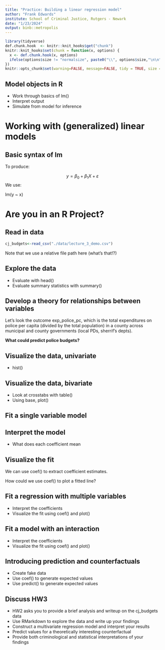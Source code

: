 ```yaml
---
title: "Practice: Building a linear regression model"
author: "Frank Edwards"
institute: School of Criminal Justice, Rutgers - Newark
date: "1/23/2024"
output: binb::metropolis
---
```


```r
library(tidyverse)
def.chunk.hook  <- knitr::knit_hooks$get("chunk")
knitr::knit_hooks$set(chunk = function(x, options) {
  x <- def.chunk.hook(x, options)
  ifelse(options$size != "normalsize", paste0("\\", options$size,"\n\n", x, "\n\n \\normalsize"), x)
})
knitr::opts_chunk$set(warning=FALSE, message=FALSE, tidy = TRUE, size = "small")
```

## Model objects in R

- Work through basics of lm()
- Interpret output
- Simulate from model for inference

# Working with (generalized) linear models

## Basic syntax of lm

To produce:

$$y = \beta_0 + \beta_1 X + \varepsilon$$
We use:

lm(y ~ x)

# Are you in an R Project?

## Read in data

```r
cj_budgets<-read_csv("./data/lecture_3_demo.csv")
```

Note that we use a relative file path here (what's that!?)

## Explore the data

- Evaluate with head()
- Evaluate summary statistics with summary()

## Develop a theory for relationships between variables

Let's look the outcome exp_police_pc, which is the total expenditures on police per capita (divided by the total population) in a county across municipal and county governments (local PDs, sherrif's depts). 

**What could predict police budgets?**

## Visualize the data, univariate

- hist()

## Visualize the data, bivariate

- Look at crosstabs with table()
- Using base, plot()

## Fit a single variable model

## Interpret the model

- What does each coefficient mean

## Visualize the fit

We can use coef() to extract coefficient estimates.

How could we use coef() to plot a fitted line?

## Fit a regression with multiple variables

- Interpret the coefficients
- Visualize the fit using coef() and plot()

## Fit a model with an interaction

- Interpret the coefficients
- Visualize the fit using coef() and plot()

## Introducing prediction and counterfactuals

- Create fake data
- Use coef() to generate expected values
- Use predict() to generate expected values

## Discuss HW3

- HW2 asks you to provide a brief analysis and writeup on the cj_budgets data
- Use RMarkdown to explore the data and write up your findings
- Construct a multivariate regression model and interpret your results
- Predict values for a theoretically interesting counterfactual
- Provide both criminological and statistical interpretations of your findings
